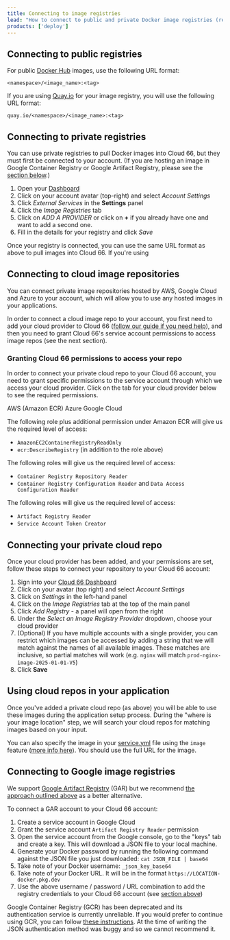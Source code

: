 ```yaml
---
title: Connecting to image registries
lead: "How to connect to public and private Docker image registries (repositories) via Cloud 66"
products: ['deploy']
---
```


## Connecting to public registries

For public [Docker Hub](https://registry.hub.docker.com/) images, use the following URL format:

```shell
<namespace>/<image_name>:<tag>
```

If you are using [Quay.io](https://quay.io/) for your image registry, you will use the following URL format:

```shell
quay.io/<namespace>/<image_name>:<tag>
```

## Connecting to private registries

You can use private registries to pull Docker images into Cloud 66, but they must first be connected to your account. (If you are hosting an image in Google Container Registry or Google Artifact Registry, please see the [section below](#connecting-to-google-image-registries).)

1. Open your [Dashboard](https://app.cloud66.com/dashboard)
2. Click on your account avatar (top-right) and select *Account Settings*
3. Click _External Services_ in the **Settings** panel
4. Click the _Image Registries_ tab 
5. Click on _ADD A PROVIDER_ or click on __+__ if you already have one and want to add a second one.
6. Fill in the details for your registry and click *Save*
 
Once your registry is connected, you can use the same URL format as above to pull images into Cloud 66. If you're using 

## Connecting to cloud image repositories

You can connect private image repositories hosted by AWS, Google Cloud and Azure to your account, which will allow you to use any hosted images in your applications.

In order to connect a cloud image repo to your account, you first need to add your cloud provider to Cloud 66 ([follow our guide if you need help](/docs/build-and-config/adding-a-cloud-provider)), and then you need to grant Cloud 66's service account permissions to access image repos (see the next section).

### Granting Cloud 66 permissions to access your repo

In order to connect your private cloud repo to your Cloud 66 account, you need to grant specific permissions to the service account through which we access your cloud provider. Click on the tab for your cloud provider below to see the required permissions.

<Tabs defaultValue="aws">
    <TabsList>
        <TabsTrigger value="aws">AWS (Amazon ECR)</TabsTrigger>
        <TabsTrigger value="azure">Azure</TabsTrigger>
        <TabsTrigger value="gcp">Google Cloud</TabsTrigger>
    </TabsList>

<TabsContent value="aws">

The following role plus additional permission under Amazon ECR will give us the required level of access:

- `AmazonEC2ContainerRegistryReadOnly`
- `ecr:DescribeRegistry` (in addition to the role above)

</TabsContent>

<TabsContent value="azure">

The following roles will give us the required level of access:

- `Container Registry Repository Reader`
- `Container Registry Configuration Reader` and `Data Access Configuration Reader`
 
</TabsContent>

<TabsContent value="gcp">

The following roles will give us the required level of access:
- `Artifact Registry Reader`
- `Service Account Token Creator`

</TabsContent>

</Tabs>


## Connecting your private cloud repo

Once your cloud provider has been added, and your permissions are set, follow these steps to connect your repository to your Cloud 66 account:

1. Sign into your [Cloud 66 Dashboard](https://app.cloud66.com/)
2. Click on your avatar (top right) and select *Account Settings*
3. Click on *Settings* in the left-hand panel
4. Click on the *Image Registries* tab at the top of the main panel
5. Click *Add Registry* - a panel will open from the right
6. Under the *Select an Image Registry Provider* dropdown, choose your cloud provider
7. (Optional) If you have multiple accounts with a single provider, you can restrict which images can be accessed by adding a string that we will match against the names of all available images. These matches are inclusive, so partial matches will work (e.g. `nginx` will match `prod-nginx-image-2025-01-01-V5`)
8. Click **Save**

## Using cloud repos in your application

Once you've added a private cloud repo (as above) you will be able to use these images during the application setup process. During the "where is your image location" step, we will search your cloud repos for matching images based on your input.

You can also specify the image in your [service.yml](/docs/build-and-config/docker-service-configuration) file using the `image` feature ([more info here](/docs/build-and-config/building-your-service#image)). You should use the full URL for the image.

## Connecting to Google image registries

We support [Google Artifact Registry](https://cloud.google.com/artifact-registry/docs/transition/transition-from-gcr) (GAR) but we recommend [the approach outlined above](#connecting-to-cloud-image-repositories) as a better alternative.

To connect a GAR account to your Cloud 66 account:

1. Create a service account in Google Cloud
2. Grant the service account `Artifact Registry Reader` permission
3. Open the service account from the Google console, go to the "keys" tab and create a key. This will download a JSON file to your local machine.
4. Generate your Docker password by running the following command against the JSON file you just downloaded: `cat JSON_FILE | base64`
5. Take note of your Docker username: `_json_key_base64`
6. Take note of your Docker URL. It will be in the format `https://LOCATION-docker.pkg.dev`
7. Use the above username / password / URL combination to add the registry credentials to your Cloud 66 account (see [section above](#connecting-to-private-registries))

Google Container Registry (GCR) has been deprecated and its authentication service is currently unreliable. If you would prefer to continue using GCR, you can follow [these instructions](https://cloud.google.com/container-registry/docs/pushing-and-pulling). At the time of writing the JSON authentication method was buggy and so we cannot recommend it.